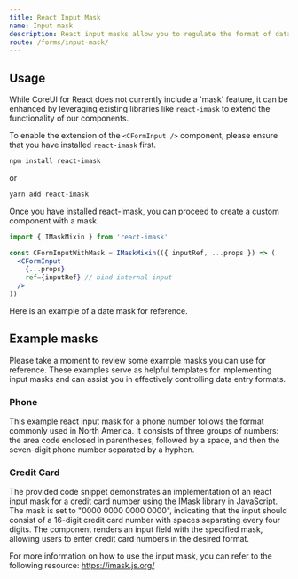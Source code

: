 ```yaml
---
title: React Input Mask
name: Input mask
description: React input masks allow you to regulate the format of data entered. You can enhance data entry accuracy by implementing react input masks for fields with consistent formatting requirements. This ensures that users input data correctly, such as accurately formatted phone numbers in a designated phone number field.
route: /forms/input-mask/
---
```


## Usage

While CoreUI for React does not currently include a 'mask' feature, it can be enhanced by leveraging existing libraries like `react-imask` to extend the functionality of our components.

To enable the extension of the `<CFormInput />` component, please ensure that you have installed `react-imask` first.

```bash
npm install react-imask
```

or

```bash
yarn add react-imask
```

Once you have installed react-imask, you can proceed to create a custom component with a mask.

```jsx
import { IMaskMixin } from 'react-imask'
```

```jsx
const CFormInputWithMask = IMaskMixin(({ inputRef, ...props }) => (
  <CFormInput
    {...props}
    ref={inputRef} // bind internal input
  />
))
```

Here is an example of a date mask for reference.


<ExampleSnippet code={InputMaskExampleTS} componentName="React Form Input Mask">
  <InputMaskExample />
</ExampleSnippet>

## Example masks

Please take a moment to review some example masks you can use for reference. These examples serve as helpful templates for implementing input masks and can assist you in effectively controlling data entry formats.

### Phone

This example react input mask for a phone number follows the format commonly used in North America. It consists of three groups of numbers: the area code enclosed in parentheses, followed by a space, and then the seven-digit phone number separated by a hyphen.


<ExampleSnippet code={InputMaskPhoneExampleTS} componentName="React Form Input Mask">
  <InputMaskPhoneExample />
</ExampleSnippet>

### Credit Card

The provided code snippet demonstrates an implementation of an react input mask for a credit card number using the IMask library in JavaScript. The mask is set to "0000 0000 0000 0000", indicating that the input should consist of a 16-digit credit card number with spaces separating every four digits. The component renders an input field with the specified mask, allowing users to enter credit card numbers in the desired format.


<ExampleSnippet code={InputMaskCreditCardExampleTS} componentName="React Form Input Mask">
  <InputMaskCreditCardExample />
</ExampleSnippet>

For more information on how to use the input mask, you can refer to the following resource: https://imask.js.org/
